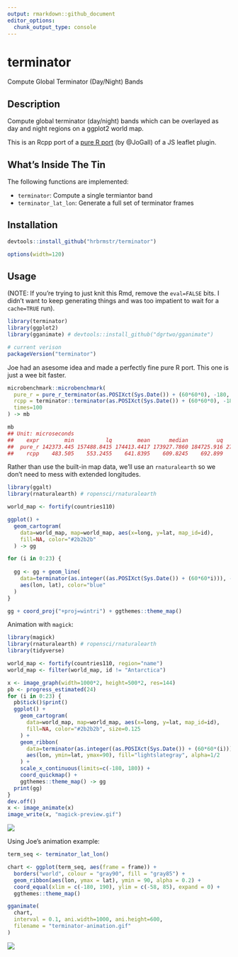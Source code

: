 ```yaml
---
output: rmarkdown::github_document
editor_options: 
  chunk_output_type: console
---
```


# terminator

Compute Global Terminator (Day/Night) Bands

## Description

Compute global terminator (day/night) bands which can be overlayed as day and night regions on a ggplot2 world map.

This is an Rcpp port of a [pure R port](https://github.com/JoGall/terminator) (by @JoGall) of a JS leaflet plugin.

## What's Inside The Tin

The following functions are implemented:

- `terminator`:	Compute a single termiantor band
- `terminator_lat_lon`:	Generate a full set of terminator frames

## Installation

```r
devtools::install_github("hrbrmstr/terminator")
```

```r
options(width=120)
```

## Usage

(NOTE: If you're trying to just knit this Rmd, remove the `eval=FALSE` bits. I didn't want to keep generating things and was too impatient to wait for a `cache=TRUE` run).

```r
library(terminator)
library(ggplot2)
library(gganimate) # devtools::install_github("dgrtwo/gganimate")

# current verison
packageVersion("terminator")
```

Joe had an asesome idea and made a perfectly fine pure R port. This one is just a wee bit faster.

```r
microbenchmark::microbenchmark(
  pure_r = pure_r_terminator(as.POSIXct(Sys.Date()) + (60*60*0), -180, 190, 0.5),
  rcpp = terminator::terminator(as.POSIXct(Sys.Date()) + (60*60*0), -180, 190, 0.5),
  times=100
) -> mb

mb
## Unit: microseconds
##    expr        min          lq        mean      median         uq        max neval
##  pure_r 142373.445 157488.8415 174413.4417 173927.7860 184725.916 272773.959   100
##    rcpp    483.505    553.2455    641.8395    609.8245    692.899   2487.993   100
```

Rather than use the built-in map data, we'll use an `rnaturalearth` so we don't need to mess with extended longitudes.

```r
library(ggalt)
library(rnaturalearth) # ropensci/rnaturalearth

world_map <- fortify(countries110)

ggplot() +
  geom_cartogram(
    data=world_map, map=world_map, aes(x=long, y=lat, map_id=id),
    fill=NA, color="#2b2b2b"
  ) -> gg

for (i in 0:23) {
  
  gg <- gg + geom_line(
    data=terminator(as.integer((as.POSIXct(Sys.Date()) + (60*60*i))), -180, 180, 0.1),
    aes(lon, lat), color="blue"
  )
}

gg + coord_proj("+proj=wintri") + ggthemes::theme_map()
```

Animation with `magick`:

```r
library(magick)
library(rnaturalearth) # ropensci/rnaturalearth
library(tidyverse)

world_map <- fortify(countries110, region="name")
world_map <- filter(world_map, id != "Antarctica")

x <- image_graph(width=1000*2, height=500*2, res=144)
pb <- progress_estimated(24)
for (i in 0:23) {
  pb$tick()$print()
  ggplot() +
    geom_cartogram(
      data=world_map, map=world_map, aes(x=long, y=lat, map_id=id),
      fill=NA, color="#2b2b2b", size=0.125
    ) +
    geom_ribbon( 
      data=terminator(as.integer((as.POSIXct(Sys.Date()) + (60*60*(i)))), -180, 180, 0.1),
      aes(lon, ymin=lat, ymax=90), fill="lightslategray", alpha=1/2
    ) +
    scale_x_continuous(limits=c(-180, 180)) +
    coord_quickmap() +
    ggthemes::theme_map() -> gg
  print(gg)
}
dev.off()
x <- image_animate(x)
image_write(x, "magick-preview.gif")
```

![](magick-preview.gif)

Using Joe's animation example:

```r
term_seq <- terminator_lat_lon()

chart <- ggplot(term_seq, aes(frame = frame)) +
  borders("world", colour = "gray90", fill = "gray85") +
  geom_ribbon(aes(lon, ymax = lat), ymin = 90, alpha = 0.2) +
  coord_equal(xlim = c(-180, 190), ylim = c(-58, 85), expand = 0) +
  ggthemes::theme_map()

gganimate(
  chart, 
  interval = 0.1, ani.width=1000, ani.height=600, 
  filename = "terminator-animation.gif"
)
```

![](terminator-animation.gif)
